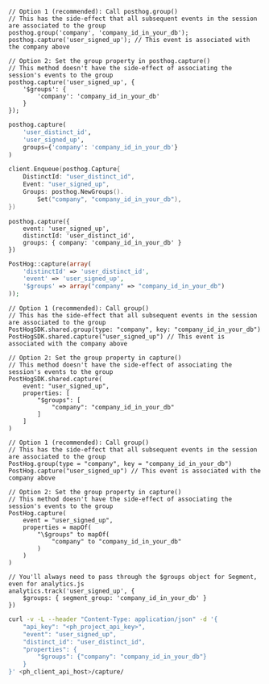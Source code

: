 <MultiLanguage>

```js-web
// Option 1 (recommended): Call posthog.group()
// This has the side-effect that all subsequent events in the session are associated to the group
posthog.group('company', 'company_id_in_your_db');
posthog.capture('user_signed_up'); // This event is associated with the company above

// Option 2: Set the group property in posthog.capture()
// This method doesn't have the side-effect of associating the session's events to the group
posthog.capture('user_signed_up', {
    '$groups': {
        'company': 'company_id_in_your_db'
    }
});
```

```python
posthog.capture(
    'user_distinct_id',
    'user_signed_up',
    groups={'company': 'company_id_in_your_db'}
)
```

```go
client.Enqueue(posthog.Capture{
    DistinctId: "user_distinct_id",
    Event: "user_signed_up",
    Groups: posthog.NewGroups().
        Set("company", "company_id_in_your_db"),
})
```

```node
posthog.capture({
    event: 'user_signed_up',
    distinctId: 'user_distinct_id',
    groups: { company: 'company_id_in_your_db' }
})
```

```php
PostHog::capture(array(
    'distinctId' => 'user_distinct_id',
    'event' => 'user_signed_up',
    '$groups' => array("company" => "company_id_in_your_db")
));
```

```ios_swift
// Option 1 (recommended): Call group()
// This has the side-effect that all subsequent events in the session are associated to the group
PostHogSDK.shared.group(type: "company", key: "company_id_in_your_db")
PostHogSDK.shared.capture("user_signed_up") // This event is associated with the company above

// Option 2: Set the group property in capture()
// This method doesn't have the side-effect of associating the session's events to the group
PostHogSDK.shared.capture(
    event: "user_signed_up",
    properties: [
        "$groups": [
            "company": "company_id_in_your_db"
        ]
    ]
)
```

```android_kotlin
// Option 1 (recommended): Call group()
// This has the side-effect that all subsequent events in the session are associated to the group
PostHog.group(type = "company", key = "company_id_in_your_db")
PostHog.capture("user_signed_up") // This event is associated with the company above

// Option 2: Set the group property in capture()
// This method doesn't have the side-effect of associating the session's events to the group
PostHog.capture(
    event = "user_signed_up",
    properties = mapOf(
        "\$groups" to mapOf(
            "company" to "company_id_in_your_db"
        )
    )
)
```

```segment
// You'll always need to pass through the $groups object for Segment, even for analytics.js
analytics.track('user_signed_up', {
    $groups: { segment_group: 'company_id_in_your_db' }
})
```

```bash
curl -v -L --header "Content-Type: application/json" -d '{
    "api_key": "<ph_project_api_key>",
    "event": "user_signed_up",
    "distinct_id": "user_distinct_id",
    "properties": {
        "$groups": {"company": "company_id_in_your_db"}
    }
}' <ph_client_api_host>/capture/
```

</MultiLanguage>